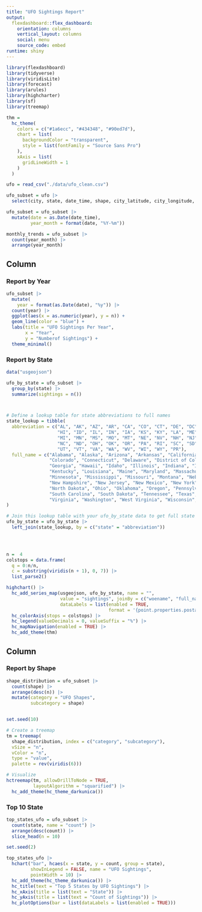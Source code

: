 ```yaml
---
title: "UFO Sightings Report"
output: 
  flexdashboard::flex_dashboard:
    orientation: columns
    vertical_layout: columns
    social: menu
    source_code: embed
runtime: shiny
---
```


```r
library(flexdashboard)
library(tidyverse)
library(viridisLite)
library(forecast)
library(arules)
library(highcharter)
library(sf)
library(treemap)

thm = 
  hc_theme(
    colors = c("#1a6ecc", "#434348", "#90ed7d"),
    chart = list(
      backgroundColor = "transparent",
      style = list(fontFamily = "Source Sans Pro")
    ),
    xAxis = list(
      gridLineWidth = 1
    )
  )

```



```r
ufo = read_csv("./data/ufo_clean.csv")

ufo_subset = ufo |>
  select(city, state, date_time, shape, city_latitude, city_longitude, dist, location)

ufo_subset = ufo_subset |>
  mutate(date = as.Date(date_time),
         year_month = format(date, "%Y-%m"))

monthly_trends = ufo_subset |>
  count(year_month) |>
  arrange(year_month)

```



Column {data-width=600}
-----------------------------------------------------------------------

### Report by Year



```r
ufo_subset |>
  mutate(
    year = format(as.Date(date), "%y")) |>
  count(year) |>
  ggplot(aes(x = as.numeric(year), y = n)) +
  geom_line(color = "blue") +
  labs(title = "UFO Sightings Per Year",
       x = "Year",
       y = "Numberof Sightings") +
  theme_minimal()
```

### Report by State

```r
data("usgeojson")

ufo_by_state = ufo_subset |>
  group_by(state) |>
  summarize(sightings = n())



# Define a lookup table for state abbreviations to full names
state_lookup = tibble(
  abbreviation = c("AL", "AK", "AZ", "AR", "CA", "CO", "CT", "DE", "DC", "FL", "GA", 
                   "HI", "ID", "IL", "IN", "IA", "KS", "KY", "LA", "ME", "MD", "MA", 
                   "MI", "MN", "MS", "MO", "MT", "NE", "NV", "NH", "NJ", "NM", "NY", 
                   "NC", "ND", "OH", "OK", "OR", "PA", "RI", "SC", "SD", "TN", "TX", 
                   "UT", "VT", "VA", "WA", "WV", "WI", "WY", "PR"),
  full_name = c("Alabama", "Alaska", "Arizona", "Arkansas", "California", 
                "Colorado", "Connecticut", "Delaware", "District of Columbia", "Florida", 
                "Georgia", "Hawaii", "Idaho", "Illinois", "Indiana", "Iowa", "Kansas", 
                "Kentucky", "Louisiana", "Maine", "Maryland", "Massachusetts", "Michigan", 
                "Minnesota", "Mississippi", "Missouri", "Montana", "Nebraska", "Nevada", 
                "New Hampshire", "New Jersey", "New Mexico", "New York", "North Carolina", 
                "North Dakota", "Ohio", "Oklahoma", "Oregon", "Pennsylvania", "Rhode Island", 
                "South Carolina", "South Dakota", "Tennessee", "Texas", "Utah", "Vermont", 
                "Virginia", "Washington", "West Virginia", "Wisconsin", "Wyoming", "Puerto Rico")
)

# Join this lookup table with your ufo_by_state data to get full state names
ufo_by_state = ufo_by_state |>
  left_join(state_lookup, by = c("state" = "abbreviation"))


            

n =  4
colstops = data.frame(
  q = 0:n/n,
  c = substring(viridis(n + 1), 0, 7)) |>
  list_parse2()

highchart() |>
  hc_add_series_map(usgeojson, ufo_by_state, name = "",
                    value = "sightings", joinBy = c("woename", "full_name"),
                    dataLabels = list(enabled = TRUE,
                                      format = '{point.properties.postalcode}')) |>
  hc_colorAxis(stops = colstops) |>
  hc_legend(valueDecimals = 0, valueSuffix = "%") |>
  hc_mapNavigation(enabled = TRUE) |>
  hc_add_theme(thm)
```

Column {.tabset data-width=400}
-----------------------------------------------------------------------

### Report by Shape

```r
shape_distribution = ufo_subset |>
  count(shape) |>
  arrange(desc(n)) |>
  mutate(category = "UFO Shapes",
         subcategory = shape)


set.seed(10)

# Create a treemap
tm = treemap(
  shape_distribution, index = c("category", "subcategory"),
  vSize = "n",
  vColor = "n",
  type = "value",
  palette = rev(viridis(6)))

# Visualize
hctreemap(tm, allowDrillToNode = TRUE,
          layoutAlgorithm = "squarified") |>
  hc_add_theme(hc_theme_darkunica())
```


### Top 10 State

```r
top_states_ufo = ufo_subset |>
  count(state, name = "count") |>
  arrange(desc(count)) |>
  slice_head(n = 10) 

set.seed(2)

top_states_ufo |>
  hchart("bar", hcaes(x = state, y = count, group = state),
         showInLegend = FALSE, name = "UFO Sightings", 
         pointWidth = 10) |>
  hc_add_theme(hc_theme_darkunica()) |>
  hc_title(text = "Top 5 States by UFO Sightings") |>
  hc_xAxis(title = list(text = "State")) |>
  hc_yAxis(title = list(text = "Count of Sightings")) |>
  hc_plotOptions(bar = list(dataLabels = list(enabled = TRUE)))
```
